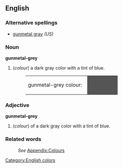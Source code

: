 ==English==

===Alternative spellings===
*[[gunmetal gray]] ''(US)''

===Noun===
'''gunmetal-grey'''  {{UK}}
#(''colour'') a dark gray color with a tint of blue.
#:<table><tr><td>gunmetal-grey colour: &nbsp;</td><td bgcolor="#555555" width="80">&nbsp; </td></tr></table>

===Adjective===
'''gunmetal-grey'''
#(''colour'') of a dark gray color with a tint of blue.

===Related words===
:''See'' [[Wiktionary_Appendix:Colours|Appendix:Colours]]

[[Category:English colors]]